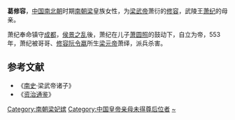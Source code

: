 '''葛修容'''，[[中国|中国]][[南北朝|南北朝]]时期[[梁_(南朝)|南朝梁]]皇族女性，为[[梁武帝|梁武帝]]萧衍的[[修容_(稱號)|修容]]，武陵王[[萧纪|萧纪]]的母亲。

萧纪奉命镇守[[成都郡|成都]]，[[侯景之乱|侯景之乱]]後，萧纪在儿子[[萧圆照|萧圆照]]的鼓动下，自立为帝，553年，萧纪被哥哥、[[修容_(稱號)|修容]][[阮令嬴|阮令嬴]]所生[[梁元帝|梁元帝]]萧绎，派兵杀害。

== 参考文献 ==
*《[[南史|南史]]·梁武帝诸子》 
* 《[[资治通鉴|资治通鉴]]》
{{南朝皇后}}
{{DEFAULTSORT:G}}
[[Category:南朝梁妃嫔|Category:南朝梁妃嫔]]
[[Category:中国皇帝亲母未得尊后位者|Category:中国皇帝亲母未得尊后位者]]
[[Category:葛姓|~]]